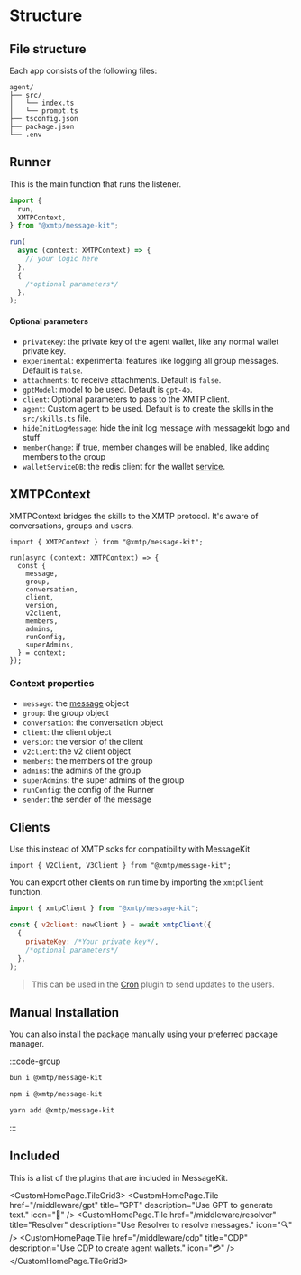 
# Structure

## File structure

Each app consists of the following files:

```
agent/
├── src/
│   └── index.ts
│   └── prompt.ts
├── tsconfig.json
├── package.json
└── .env
```

## Runner

This is the main function that runs the listener.

```jsx
import {
  run,
  XMTPContext,
} from "@xmtp/message-kit";

run(
  async (context: XMTPContext) => {
    // your logic here
  },
  {
    /*optional parameters*/
  },
);

```

#### Optional parameters

- `privateKey`: the private key of the agent wallet, like any normal wallet private key.
- `experimental`: experimental features like logging all group messages. Default is `false`.
- `attachments`: to receive attachments. Default is `false`.
- `gptModel`: model to be used. Default is `gpt-4o`.
- `client`: Optional parameters to pass to the XMTP client.
- `agent`: Custom agent to be used. Default is to create the skills in the `src/skills.ts` file.
- `hideInitLogMessage`: hide the init log message with messagekit logo and stuff
- `memberChange`: if true, member changes will be enabled, like adding members to the group
- `walletServiceDB`: the redis client for the wallet [service](/middleware/cdp).

## XMTPContext

XMTPContext bridges the skills to the XMTP protocol. It's aware of conversations, groups and users.

```tsx
import { XMTPContext } from "@xmtp/message-kit";

run(async (context: XMTPContext) => {
  const {
    message,
    group,
    conversation,
    client,
    version,
    v2client,
    members,
    admins,
    runConfig,
    superAdmins,
  } = context;
});
```

### Context properties

- `message`: the [message](/concepts/messages) object
- `group`: the group object
- `conversation`: the conversation object
- `client`: the client object
- `version`: the version of the client
- `v2client`: the v2 client object
- `members`: the members of the group
- `admins`: the admins of the group
- `superAdmins`: the super admins of the group
- `runConfig`: the config of the Runner
- `sender`: the sender of the message

## Clients

Use this instead of XMTP sdks for compatibility with MessageKit

```tsx
import { V2Client, V3Client } from "@xmtp/message-kit";
```

You can export other clients on run time by importing the `xmtpClient` function.

```jsx
import { xmtpClient } from "@xmtp/message-kit";

const { v2client: newClient } = await xmtpClient({
  {
    privateKey: /*Your private key*/,
    /*optional parameters*/
  },
);
```

> This can be used in the [Cron](/middleware/cron) plugin to send updates to the users.

## Manual Installation

You can also install the package manually using your preferred package manager.

:::code-group

```bash [bun]
bun i @xmtp/message-kit
```

```bash [npm]
npm i @xmtp/message-kit
```

```bash [yarn]
yarn add @xmtp/message-kit
```

:::

## Included

This is a list of the plugins that are included in MessageKit.

<CustomHomePage.TileGrid3>
  <CustomHomePage.Tile
    href="/middleware/gpt"
    title="GPT"
    description="Use GPT to generate text."
    icon="🤖"
  />
  <CustomHomePage.Tile
    href="/middleware/resolver"
    title="Resolver"
    description="Use Resolver to resolve messages."
    icon="🔍"
  />
  <CustomHomePage.Tile
    href="/middleware/cdp"
    title="CDP"
    description="Use CDP to create agent wallets."
    icon="💳"
  />
</CustomHomePage.TileGrid3>
